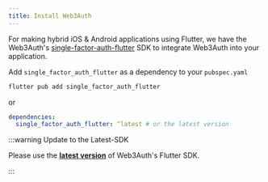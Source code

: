 ```yaml
---
title: Install Web3Auth
---
```


For making hybrid iOS & Android applications using Flutter, we have the Web3Auth's
[single-factor-auth-flutter](https://github.com/Web3Auth/single-factor-auth-flutter) SDK to
integrate Web3Auth into your application.

Add `single_factor_auth_flutter` as a dependency to your `pubspec.yaml`

```sh
flutter pub add single_factor_auth_flutter
```

or

```yaml
dependencies:
  single_factor_auth_flutter: ^latest # or the latest version
```

:::warning Update to the Latest-SDK

Please use the **[latest version](https://github.com/Web3Auth/single-factor-auth-flutter/releases)**
of Web3Auth's Flutter SDK.

:::

